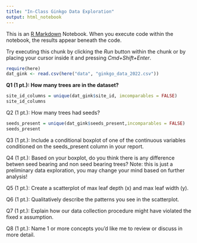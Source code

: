```yaml
---
title: "In-Class Ginkgo Data Exploration"
output: html_notebook
---
```


This is an [R Markdown](http://rmarkdown.rstudio.com) Notebook. When you execute code within the notebook, the results appear beneath the code. 

Try executing this chunk by clicking the *Run* button within the chunk or by placing your cursor inside it and pressing *Cmd+Shift+Enter*. 

```r
require(here)
dat_gink <- read.csv(here("data", "ginkgo_data_2022.csv"))
```


**Q1 (1 pt.): How many trees are in the dataset?**
```r
site_id_columns = unique(dat_gink$site_id, imcomparables = FALSE)
site_id_columns
```


Q2 (1 pt.): How many trees had seeds?

```r
seeds_present = unique(dat_gink$seeds_present,incomparables = FALSE)
seeds_present
```


Q3 (1 pt.): Include a conditional boxplot of one of the continuous variables conditioned on the seeds_present column in your report.



Q4 (1 pt.): Based on your boxplot, do you think there is any difference betwen seed bearing and non seed bearing trees? Note: this is just a preliminary data exploration, you may change your mind based on further analysis!


Q5 (1 pt.): Create a scatterplot of max leaf depth (x) and max leaf width (y).


Q6 (1 pt.): Qualitatively describe the patterns you see in the scatterplot.


Q7 (1 pt.): Explain how our data collection procedure might have violated the fixed x assumption.


Q8 (1 pt.): Name 1 or more concepts you’d like me to review or discuss in more detail.
